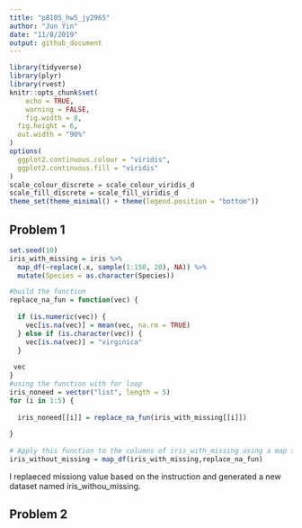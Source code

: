 ```yaml
---
title: "p8105_hw5_jy2965"
author: "Jun Yin"
date: "11/8/2019"
output: github_document
---
```


```r
library(tidyverse)
library(plyr)
library(rvest)
knitr::opts_chunk$set(
	echo = TRUE,
	warning = FALSE,
	fig.width = 8, 
  fig.height = 6,
  out.width = "90%"
)
options(
  ggplot2.continuous.colour = "viridis",
  ggplot2.continuous.fill = "viridis"
)
scale_colour_discrete = scale_colour_viridis_d
scale_fill_discrete = scale_fill_viridis_d
theme_set(theme_minimal() + theme(legend.position = "bottom"))

```



## Problem 1


```r
set.seed(10)
iris_with_missing = iris %>% 
  map_df(~replace(.x, sample(1:150, 20), NA)) %>%
  mutate(Species = as.character(Species))
```


```r
#build the function
replace_na_fun = function(vec) {
  
  if (is.numeric(vec)) {
    vec[is.na(vec)] = mean(vec, na.rm = TRUE)
  } else if (is.character(vec)) {
    vec[is.na(vec)] = "virginica"
  } 
  
 vec
}
#using the function with for loop
iris_noneed = vector("list", length = 5)
for (i in 1:5) {
  
  iris_noneed[[i]] = replace_na_fun(iris_with_missing[[i]])
  
}
 
# Apply this function to the columns of iris_with_missing using a map statement
iris_without_missing = map_df(iris_with_missing,replace_na_fun) 

```


I replaeced missiong value based on the instruction and generated a new dataset named iris_withou_missing.



## Problem 2





